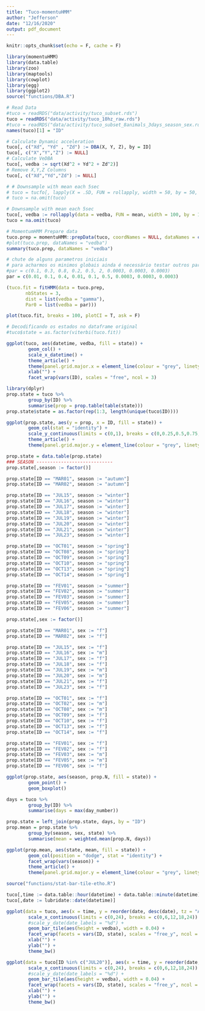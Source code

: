 ```yaml
---
title: "Tuco-momentuHMM"
author: "Jefferson"
date: "12/16/2020"
output: pdf_document
---
```


```r
knitr::opts_chunk$set(echo = F, cache = F)

library(momentuHMM)
library(data.table)
library(zoo)
library(maptools)
library(cowplot)
library(egg)
library(ggplot2)
source("functions/DBA.R")
```

```r
# Read Data
#tuco = readRDS("data/activity/tuco_subset.rds")
tuco = readRDS("data/activity/tuco_10hz_raw.rds")
#tuco = readRDS("data/activity/tuco_subset_8animals_3days_season_sex.rds")
names(tuco)[1] = "ID"
```

```r
# Calculate Dynamic acceleration
tuco[, c("Xd", "Yd" , "Zd") := DBA(X, Y, Z), by = ID]
tuco[, c("X","Y","Z") := NULL]
# Calculate VeDBA
tuco[, vedba := sqrt(Xd^2 + Yd^2 + Zd^2)]
# Remove X,Y,Z Columns
tuco[, c("Xd","Yd","Zd") := NULL]
```

```r
# # Downsample with mean each 5sec
# tuco = tucfo[, lapply(X = .SD, FUN = rollapply, width = 50, by = 50, mean), by = ID, .SDcols = c('vedba')]
# tuco = na.omit(tuco)
```

```r
# Downsample with mean each 5sec
tuco[, vedba := rollapply(data = vedba, FUN = mean, width = 100, by = 100, fill = NA), by = ID]
tuco = na.omit(tuco)
```

```r
# MomentumHMM Prepare data
tuco.prep = momentuHMM::prepData(tuco, coordNames = NULL, dataNames = c("vedba"))
#plot(tuco.prep, dataNames = "vedba")
summary(tuco.prep, dataNames = "vedba")
```

```r
# chute de alguns parametros iniciais
# para acharmos os minimos globais ainda é necessário testar outros parâmetros inicias
#par = c(0.1, 0.3, 0.8, 0.2, 0.5, 2, 0.0003, 0.0003, 0.0003)
par = c(0.01, 0.1, 0.4, 0.01, 0.1, 0.5, 0.0003, 0.0003, 0.0003)

(tuco.fit = fitHMM(data = tuco.prep, 
       nbStates = 3, 
       dist = list(vedba = "gamma"), 
       Par0 = list(vedba = par)))
```

```r
plot(tuco.fit, breaks = 100, plotCI = T, ask = F)
```

```r
# Decodificando os estados no dataframe original
#tuco$state = as.factor(viterbi(tuco.fit))

ggplot(tuco, aes(datetime, vedba, fill = state)) +
        geom_col() +
        scale_x_datetime() +
        theme_article() +
        theme(panel.grid.major.x = element_line(colour = "grey", linetype = "dotted")) +
        xlab("") +
        facet_wrap(vars(ID), scales = "free", ncol = 3)

```

```r
library(dplyr)
prop.state = tuco %>% 
        group_by(ID) %>% 
        summarise(prop = prop.table(table(state)))
prop.state$state = as.factor(rep(1:3, length(unique(tuco$ID))))

ggplot(prop.state, aes(y = prop, x = ID, fill = state)) +
        geom_col(stat = "identity") +
        scale_y_continuous(limits = c(0,1), breaks = c(0,0.25,0.5,0.75,1)) +
        theme_article() +
        theme(panel.grid.major.y = element_line(colour = "grey", linetype = "dotted"))
```

```r
prop.state = data.table(prop.state)
### SEASON ----------------------------
prop.state[,season := factor()]

prop.state[ID == "MAR01", season := "autumn"]
prop.state[ID == "MAR02", season := "autumn"]

prop.state[ID == "JUL15", season := "winter"]
prop.state[ID == "JUL16", season := "winter"]
prop.state[ID == "JUL17", season := "winter"]
prop.state[ID == "JUL18", season := "winter"]
prop.state[ID == "JUL19", season := "winter"]
prop.state[ID == "JUL20", season := "winter"]
prop.state[ID == "JUL21", season := "winter"]
prop.state[ID == "JUL23", season := "winter"]

prop.state[ID == "OCT01", season := "spring"]
prop.state[ID == "OCT08", season := "spring"]
prop.state[ID == "OCT09", season := "spring"]
prop.state[ID == "OCT10", season := "spring"]
prop.state[ID == "OCT13", season := "spring"]
prop.state[ID == "OCT14", season := "spring"]

prop.state[ID == "FEV01", season := "summer"]
prop.state[ID == "FEV02", season := "summer"]
prop.state[ID == "FEV03", season := "summer"]
prop.state[ID == "FEV05", season := "summer"]
prop.state[ID == "FEV06", season := "summer"]

prop.state[,sex := factor()]

prop.state[ID == "MAR01", sex := "f"]
prop.state[ID == "MAR02", sex := "f"]

prop.state[ID == "JUL15", sex := "f"]
prop.state[ID == "JUL16", sex := "m"]
prop.state[ID == "JUL17", sex := "f"]
prop.state[ID == "JUL18", sex := "f"]
prop.state[ID == "JUL19", sex := "m"]
prop.state[ID == "JUL20", sex := "m"]
prop.state[ID == "JUL21", sex := "f"]
prop.state[ID == "JUL23", sex := "f"]

prop.state[ID == "OCT01", sex := "f"]
prop.state[ID == "OCT02", sex := "m"]
prop.state[ID == "OCT08", sex := "m"]
prop.state[ID == "OCT09", sex := "f"]
prop.state[ID == "OCT10", sex := "f"]
prop.state[ID == "OCT13", sex := "f"]
prop.state[ID == "OCT14", sex := "f"]

prop.state[ID == "FEV01", sex := "f"]
prop.state[ID == "FEV02", sex := "f"]
prop.state[ID == "FEV03", sex := "m"]
prop.state[ID == "FEV05", sex := "m"]
prop.state[ID == "FEV06", sex := "f"]
```

```r
ggplot(prop.state, aes(season, prop.N, fill = state)) +
        geom_point() +
        geom_boxplot() 
```

```r
days = tuco %>% 
        group_by(ID) %>% 
        summarise(days = max(day_number))

prop.state = left_join(prop.state, days, by = "ID")
prop.mean = prop.state %>% 
        group_by(season, sex, state) %>% 
        summarise(mean = weighted.mean(prop.N, days))

ggplot(prop.mean, aes(state, mean, fill = state)) +
        geom_col(position = "dodge", stat = "identity") +
        facet_wrap(vars(season)) +
        theme_article() +
        theme(panel.grid.major.y = element_line(colour = "grey", linetype = "dotted"))
```


```r
source("functions/stat-bar-tile-etho.R")

tuco[,time := data.table::hour(datetime) + data.table::minute(datetime)/60 + data.table::second(datetime)/3600]
tuco[,date := lubridate::date(datetime)]

ggplot(data = tuco, aes(x = time, y = reorder(date, desc(date), tz = "America/Argentina/La_Rioja"))) +
        scale_x_continuous(limits = c(0,24), breaks = c(0,6,12,18,24)) +
        #scale_y_date(date_labels = "%d") +
        geom_bar_tile(aes(height = vedba), width = 0.04) +
        facet_wrap(facets = vars(ID, state), scales = "free_y", ncol = 3) +
        xlab("") +
        ylab("") + 
        theme_bw()
```

```r
ggplot(data = tuco[ID %in% c("JUL20")], aes(x = time, y = reorder(date, desc(date), tz = "America/Argentina/La_Rioja"))) +
        scale_x_continuous(limits = c(0,24), breaks = c(0,6,12,18,24)) +
        #scale_y_date(date_labels = "%d") +
        geom_bar_tile(aes(height = vedba), width = 0.04) +
        facet_wrap(facets = vars(ID, state), scales = "free_y", ncol = 3) +
        xlab("") +
        ylab("") + 
        theme_bw()
```



